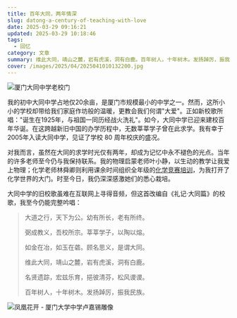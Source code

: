 ```yaml
---
title: 百年大同，两年情深
slug: datong-a-century-of-teaching-with-love
date: 2025-03-29 09:16:21
updated: 2025-03-29 10:18:46
tags:
  - 回忆
category: 文章
summary: 维此大同，靖山之麓，岩有虎溪，洞有白鹿。百年树人，十年树木。发扬踔厉，振我民族。
cover: /images/2025/04/2025041010132200.jpg
---
```


![厦门大同中学老校门](/images/2025/04/2025041010132200.jpg)

我的初中大同中学占地仅20余亩，是厦门市规模最小的中学之一。然而，这所小小的学校却带给我们家庭作坊般的温暖，更教会我们何谓"大爱"。正如新校歌所唱："诞生在1925年，与祖国一同历经战火洗礼"。如今，大同中学已迎来建校百年华诞。在这跨越新旧中国的办学历程中，无数莘莘学子曾在此求学。我有幸于2005年入读大同中学，见证了学校 80 周年校庆的盛况。

对我而言，虽然在大同的求学时光仅有两年，却成为记忆中永不褪色的光点。当年的许多老师至今仍与我保持联系。我的物理启蒙老师叶小静，以生动的教学让我爱上物理；化学老师林舜卿则利用课余时间组织全年级的[化学竞赛培训](/posts/choices)，为我打开了化学世界的大门。时至今日，我仍深深感激她们的悉心栽培。

大同中学的旧校歌虽难在互联网上寻得音频，但这首改编自《礼记·大同篇》的校歌，我至今仍能完整吟唱：

>大道之行，天下为公。幼有所长，老有所终。
>
>弼成教义，吾校所宗。莘莘学子，以陶以熔。
>
>如金在冶，如玉在砻。顾名思义，是谓大同。
>
>维此大同，靖山之麓，岩有虎溪，洞有白鹿。
>
>名贤遗踪，宏兹乐育，挹彼清芬，松风谡谡。
>
>百年树人，十年树木。发扬踔厉，振我民族。

![凤凰花开 - 厦门大学中学卢嘉锡雕像](/images/2025/04/2025041010213800.jpg)
